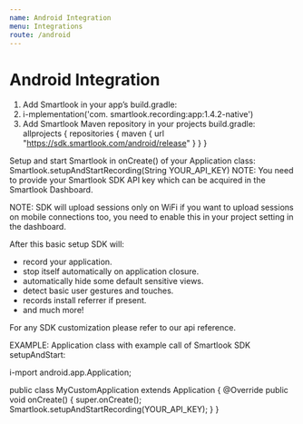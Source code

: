 ```yaml
---
name: Android Integration
menu: Integrations
route: /android
---
```


# Android Integration

1. Add Smartlook in your app’s build.gradle:
2. i-mplementation('com. smartlook.recording:app:1.4.2-native')
3. Add Smartlook Maven repository in your projects build.gradle:
allprojects {
  repositories {
    maven {
      url "https://sdk.smartlook.com/android/release"
    }
  }
}

Setup and start Smartlook in onCreate() of your Application class:
Smartlook.setupAndStartRecording(String YOUR_API_KEY)
NOTE: You need to provide your Smartlook SDK API key which can be acquired in the Smartlook Dashboard.

NOTE: SDK will upload sessions only on WiFi if you want to upload sessions on mobile connections too, you need to enable this in your project setting in the dashboard.

After this basic setup SDK will:
- record your application.
- stop itself automatically on application closure.
- automatically hide some default sensitive views.
- detect basic user gestures and touches.
- records install referrer if present.
- and much more!

For any SDK customization please refer to our api reference.

EXAMPLE: Application class with example call of Smartlook SDK setupAndStart:

i-mport android.app.Application;

public class MyCustomApplication extends Application {
    @Override
    public void onCreate() {
        super.onCreate();
        Smartlook.setupAndStartRecording(YOUR_API_KEY);
    }
}

